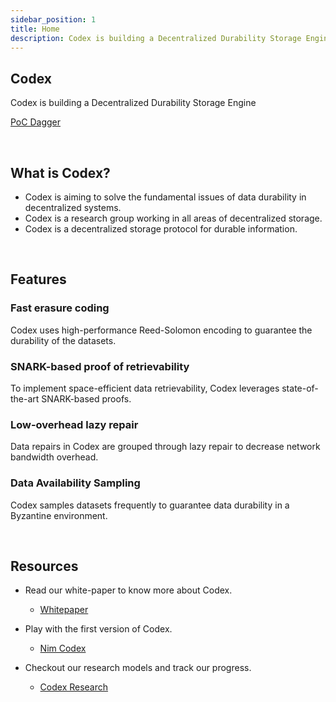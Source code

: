 ```yaml
---
sidebar_position: 1
title: Home
description: Codex is building a Decentralized Durability Storage Engine
---
```


## Codex

Codex is building a Decentralized Durability Storage Engine

[PoC Dagger](https://github.com/status-im/nim-codex)

<br />

## What is Codex?
<Quote>
    <ul>
        <li>Codex is aiming to solve the fundamental issues of data durability in decentralized systems.</li>
        <li>Codex is a research group working in all areas of decentralized storage.</li>
        <li>Codex is a decentralized storage protocol for durable information.</li>
    </ul>
</Quote>

<br />

## Features

### Fast erasure coding

Codex uses high-performance Reed-Solomon encoding to guarantee the durability of the datasets.

### SNARK-based proof of retrievability

To implement space-efficient data retrievability, Codex leverages state-of-the-art SNARK-based proofs.

### Low-overhead lazy repair

Data repairs in Codex are grouped through lazy repair to decrease network bandwidth overhead.

### Data Availability Sampling

Codex samples datasets frequently to guarantee data durability in a Byzantine environment.

<br />

## Resources

- Read our white-paper to know more about Codex.
    - [Whitepaper](https://codex.storage/docs/codex-whitepaper.pdf)

- Play with the first version of Codex.
    - [Nim Codex](https://github.com/status-im/nim-codex)  

- Checkout our research models and track our progress.
    - [Codex Research](https://github.com/status-im/codex-research)

